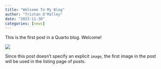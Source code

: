 ```yaml
---
title: "Welcome To My Blog"
author: "Tristan O'Malley"
date: "2023-11-30"
categories: [news]
---
```


This is the first post in a Quarto blog. Welcome!

![](thumbnail.jpg)

Since this post doesn't specify an explicit `image`, the first image in the post will be used in the listing page of posts.

